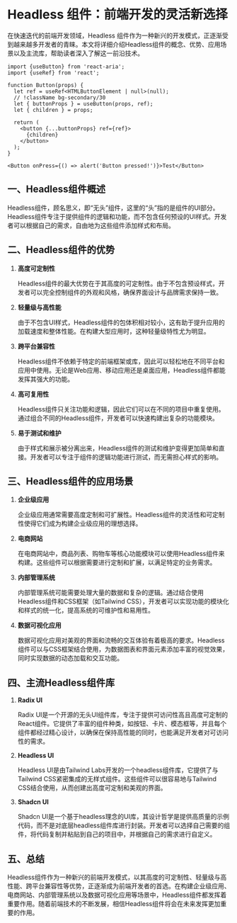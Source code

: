 # Headless 组件：前端开发的灵活新选择

在快速迭代的前端开发领域，Headless 组件作为一种新兴的开发模式，正逐渐受到越来越多开发者的青睐。本文将详细介绍Headless组件的概念、优势、应用场景以及主流库，帮助读者深入了解这一前沿技术。

```tsx Button.tsx
import {useButton} from 'react-aria';
import {useRef} from 'react';

function Button(props) {
  let ref = useRef<HTMLButtonElement | null>(null);
  // !className bg-secondary/30
  let { buttonProps } = useButton(props, ref);
  let { children } = props;

  return (
    <button {...buttonProps} ref={ref}>
      {children}
    </button> 
  );
}

<Button onPress={() => alert('Button pressed!')}>Test</Button>
```

## 一、Headless组件概述

Headless组件，顾名思义，即“无头”组件，这里的“头”指的是组件的UI部分。Headless组件专注于提供组件的逻辑和功能，而不包含任何预设的UI样式。开发者可以根据自己的需求，自由地为这些组件添加样式和布局。

## 二、Headless组件的优势

1. **高度可定制性**

   Headless组件的最大优势在于其高度的可定制性。由于不包含预设样式，开发者可以完全控制组件的外观和风格，确保界面设计与品牌需求保持一致。

2. **轻量级与高性能**

   由于不包含UI样式，Headless组件的包体积相对较小，这有助于提升应用的加载速度和整体性能。在构建大型应用时，这种轻量级特性尤为明显。

3. **跨平台兼容性**

   Headless组件不依赖于特定的前端框架或库，因此可以轻松地在不同平台和应用中使用。无论是Web应用、移动应用还是桌面应用，Headless组件都能发挥其强大的功能。

4. **高可复用性**

   Headless组件只关注功能和逻辑，因此它们可以在不同的项目中重复使用。通过组合不同的Headless组件，开发者可以快速构建出复杂的功能模块。

5. **易于测试和维护**

   由于样式和展示被分离出来，Headless组件的测试和维护变得更加简单和直接。开发者可以专注于组件的逻辑功能进行测试，而无需担心样式的影响。

## 三、Headless组件的应用场景

1. **企业级应用**

   企业级应用通常需要高度定制和可扩展性。Headless组件的灵活性和可定制性使得它们成为构建企业级应用的理想选择。

2. **电商网站**

   在电商网站中，商品列表、购物车等核心功能模块可以使用Headless组件来构建。这些组件可以根据需要进行定制和扩展，以满足特定的业务需求。

3. **内部管理系统**

   内部管理系统可能需要处理大量的数据和复杂的逻辑。通过结合使用Headless组件和CSS框架（如Tailwind CSS），开发者可以实现功能的模块化和样式的统一化，提高系统的可维护性和易用性。

4. **数据可视化应用**

   数据可视化应用对美观的界面和流畅的交互体验有着极高的要求。Headless组件可以与CSS框架结合使用，为数据图表和界面元素添加丰富的视觉效果，同时实现数据的动态加载和交互功能。

## 四、主流Headless组件库

1. **Radix UI**

   Radix UI是一个开源的无头UI组件库，专注于提供可访问性高且高度可定制的React组件。它提供了丰富的组件种类，如按钮、卡片、模态框等，并且每个组件都经过精心设计，以确保在保持高性能的同时，也能满足开发者对可访问性的需求。

2. **Headless UI**

   Headless UI是由Tailwind Labs开发的一个headless组件库，它提供了与Tailwind CSS紧密集成的无样式组件。这些组件可以很容易地与Tailwind CSS结合使用，从而创建出高度可定制和美观的界面。

3. **Shadcn UI**

   Shadcn UI是一个基于headless理念的UI库，其设计哲学是提供高质量的示例代码，而不是对底层headless组件库进行封装。开发者可以选择自己需要的组件，将代码复制并粘贴到自己的项目中，并根据自己的需求进行自定义。

## 五、总结

Headless组件作为一种新兴的前端开发模式，以其高度的可定制性、轻量级与高性能、跨平台兼容性等优势，正逐渐成为前端开发者的首选。在构建企业级应用、电商网站、内部管理系统以及数据可视化应用等场景中，Headless组件都发挥着重要作用。随着前端技术的不断发展，相信Headless组件将会在未来发挥更加重要的作用。